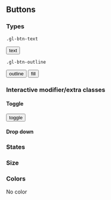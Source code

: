 ## Buttons

### Types

`.gl-btn-text`

<button className="gl-btn-text">text</button>

`.gl-btn-outline`

<button className="gl-btn-outline">outline</button>
<button className="gl-btn-fill">fill</button>

### Interactive modifier/extra classes

#### Toggle

<button className="btn btn-text btn-toggle">toggle</button>

#### Drop down

### States

### Size

### Colors

No color

